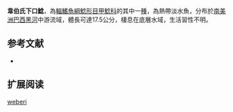 {{Speciesbox
| name = 韋伯氏下口鯰
| image = 
| image_width = 250px
| image_caption = 
| status = NE
| status_system = IUCN3.1
| genus = Hypostomus
| species = weberi
| authority = Carvalho, Lima & Zawadzki, 2010
| synonyms = 
}}

'''韋伯氏下口鯰'''，為[[輻鰭魚綱|輻鰭魚綱]][[鯰形目|鯰形目]][[甲鯰科|甲鯰科]]的其中一[[種|種]]，為熱帶淡水魚，分布於[[南美洲|南美洲]][[巴西|巴西]][[黑河|黑河]]中游流域，體長可達17.5公分，棲息在底層水域，生活習性不明。
==参考文献==
*{{FishBase_species|genus=Hypostomus|species=weberi|year=2015|month=1}}

== 扩展阅读 ==
{{refbegin}}
{{wikispecies-inline|Hypostomus weberi|韋伯氏下口鯰}}
{{refend}}
{{Taxonbar|from=Q5564702}}

[[Category:下口鯰屬|weberi]]